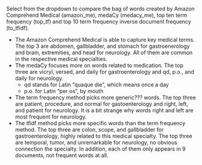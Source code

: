 Select from the dropdown to compare the bag of words created by Amazon Comprehend Medical (amazon_me), medaCy (medacy_me), top ten term frequency (top_tf) and top 10 term frequency inverse document frequency (to_tfidf). 

- The Amazon Comprehend Medical is able to capture key medical terms. The top 3 are abdomen, gallbladder, and stomach for gastroenerology and brain, extremities, and head for neurology. All of them are common in the respective medical specialties.
- The medaCy focuses more on words related to medication. The top three are vicryl, versed, and daily for gastroenterology and qd, p.o., and daily for neurology. 
    - qd stands for Latin "quaque die", which means once a day
    - p.o. for Latin "per os", by mouth
- The term frequency method picks more generic??? words. The top three are patient, procedure, and normal for gastoenterology and right, left, and patient for neurology. It is a bit strange why words right and left are most frequent for neurology.
- The tfidf method picks more specific words than the term frequency method. The top three are colon, scope, and gallbladder for gastroenterology, highly related to this medical specialty. The top three are temporal, tumor, and unremarkable for neurology, no obvious connection the specialty. In addition, each of them only appears in 9 documents, not frequent words at all.